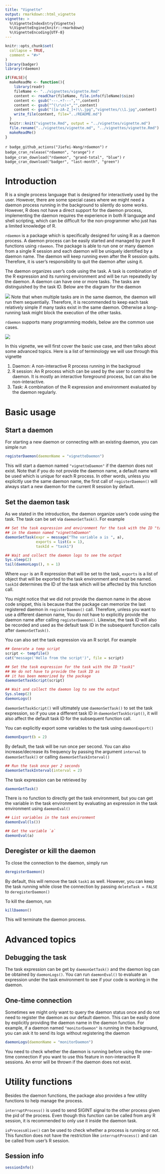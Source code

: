 ```yaml
---
title: "Vignette"
output: rmarkdown::html_vignette
vignette: >
  %\VignetteIndexEntry{Vignette}
  %\VignetteEngine{knitr::rmarkdown}
  %\VignetteEncoding{UTF-8}
---
```


```r
knitr::opts_chunk$set(
  collapse = TRUE,
  comment = "#>"
)
library(badger)
library(rdaemon)
```

```r
if(FALSE){
  makeReadMe <- function(){
    library(readr)
    fileName <- "../vignettes/vignette.Rmd"
    content <- readChar(fileName, file.info(fileName)$size)
    content <- gsub("---.+?---","",content)
    content <- gsub("^(\r\n)+","",content)
    content <- gsub("([a-zA-Z_]+)\\.jpg","vignettes/\\1.jpg",content)
    write_file(content, file="../README.md")
  }
  knitr::knit("vignette.Rmd", output = "../vignettes/vignette.md")
  file.rename("../vignettes/vignette.md", "../vignettes/vignette.Rmd")
  makeReadMe()
}
```

`r badge_github_actions("Jiefei-Wang/rdaemon")`
`r badge_cran_release("rdaemon", "orange")` 
`r badge_cran_download("rdaemon", "grand-total", "blue")`
`r badge_cran_download("badger", "last-month", "green")`

# Introduction
R is a single process language that is designed for interactively used by the user. However, there are some special cases where we might need a daemon process running in the background to silently do some works. However, R does not have a direct support for the daemon process, implementing the daemon requires the experience in both R language and shell scripting, which can be difficult for the non-programmer who just has a limited knowledge of R. 

`rdaemon` is a package which is specifically designed for using R as a daemon process. A daemon process can be easily started and managed by pure R functions using `rdaemon`. The package is able to run one or many daemon from a single R session and each daemon will be uniquely identified by a daemon name. The daemon will keep running even after the R session quits. Therefore, it is user's responsibility to quit the daemon after using it.

The daemon organizes user's code using the task. A task is combination of the R expression and its running environment and will be run repeatedly by the daemon. A daemon can have one or more tasks. The tasks are distinguished by the task ID. Below are the diagram for the daemon

![](daemon_structure.jpg)
Note that when multiple tasks are in the same daemon, the daemon will run them sequentially. Therefore, it is recommended to keep each task relatively simple if many tasks exist in the same daemon. Otherwise a long-running task might block the execution of the other tasks.

`rdaemon` supports many programming models, below are the common use cases.

![](framework.jpg)

In this vignette, we will first cover the basic use case, and then talks about some advanced topics. Here is a list of terminology we will use through this vignette

1. Daemon: A non-interactive R process running in the backgroud
2. R session: An R process which can be used by the user to control the daemon. It is mostly an interactive foreground process, but can also be non-interactive.
3. Task: A combination of the R expression and environment evaluated by the daemon regularly.


# Basic usage
## Start a daemon
For starting a new daemon or connecting with an existing daemon, you can simple run
```r
registerDaemon(daemonName = "vignetteDaemon")
```
This will start a daemon named `"vignetteDaemon"` if the daemon does not exist. Note that if you do not provide the daemon name, a default name will be used which is unique for each R process. In other words, unless you explicitly use the same daemon name, the first call of `registerDaemon()` will always start a new daemon for the current R session by default.


## Set the daemon task
As we stated in the introduction, the daemon organize user's code using the task. The task can be set via `daemonSetTask()`. For example
```r
## Set the task expression and environment for the task with the ID "task1"
## in the daemon named "vignetteDaemon"
daemonSetTask(expr = message("The variable a is ", a), 
              exports = list(a = 1),
              taskId = "task1")

## Wait and collect the daemon logs to see the output
Sys.sleep(2)
tail(daemonLogs(), n = 1)
```
Where `expr` is an R expression that will be set to the task, `exports` is a list of object that will be exported to the task environment and must be named. `taskId` determines the ID of the task which will be affected by this function call.

You might notice that we did not provide the daemon name in the above code snippet, this is because that the package can memorize the last registered daemon in `registerDaemon()` call. Therefore, unless you want to use a different daemon name, You do not have to explicitly provide the daemon name after calling `registerDaemon()`. Likewise, the task ID will also be recorded and used as the default task ID in the subsequent function calls after `daemonSetTask()`.

You can also set the task expression via an R script. For example
```r
## Generate a temp script
script <- tempfile()
cat("message('Hello from the script')", file = script)

## Set the task expression for the task with the ID "task1"
## We do not have to provide the task ID as 
## it has been memorized by the package
daemonSetTaskScript(script)

## Wait and collect the daemon log to see the output
Sys.sleep(2)
daemonLogs()
```
`daemonSetTaskScript()` will ultimately use `daemonSetTask()` to set the task expression, so if you use a different task ID in `daemonSetTaskScript()`, it will also affect the default task ID for the subsequent function call.

You can explicitly export some variables to the task using `daemonExport()`
```r
daemonExport(b = 2)
```

By default, the task will be run once per second. You can also increase/decrease its frequency by passing the argument `interval` to `daemonSetTask()` or calling `daemonSetTaskInterval()`
```r
## Run the task once per 2 seconds
daemonSetTaskInterval(interval = 2)
```

The task expression can be retrieved by 
```r
daemonGetTask()
```

There is no function to directly get the task environment, but you can get the variable in the task environment by evaluating an expression in the task environment using `daemonEval()`
```r
## List variables in the task environment
daemonEval(ls())

## Get the variable `a`
daemonEval(a)
```

## Deregister or kill the daemon
To close the connection to the daemon, simply run
```r
deregisterDaemon()
```
By default, this will remove the task `task1` as well. However, you can keep the task running while close the connection by passing `deleteTask = FALSE` to `deregisterDaemon()`

To kill the daemon, run
```r
killDaemon()
```
This will terminate the daemon process.

# Advanced topics
## Debugging the task
The task expression can be get by `daemonGetTask()` and the daemon log can be obtained by `daemonLogs()`. You can run `daemonEval()` to evaluate an expression under the task environment to see if your code is working in the daemon.


## One-time connection
Sometimes we might only want to query the daemon status once and do not need to register the daemon as our default daemon. This can be easily done by explicitly providing the daemon name in the daemon function. For example, if a daemon named `"monitorDaemon"` is running in the background, you can ask it to send its logs without registering the daemon
```r
daemonLogs(daemonName = "monitorDaemon")
```
You need to check whether the daemon is running before using the one-time connection if you want to use this feature in non-interactive R sessions. An error will be thrown if the daemon does not exist. 

# Utility functions
Besides the daemon functions, the package also provides a few utility functions to help manage the process. 

`interruptProcess()` is used to send SIGINT signal to the other process given the pid of the process. Even though this function can be called from any R session, it is recommended to only use it inside the daemon task.

`isProcessAlive()` can be used to check whether a process is running or not. This function does not have the restriction like `interruptProcess()` and can be called from user's R session.


## Session info
```r
sessionInfo()
```
